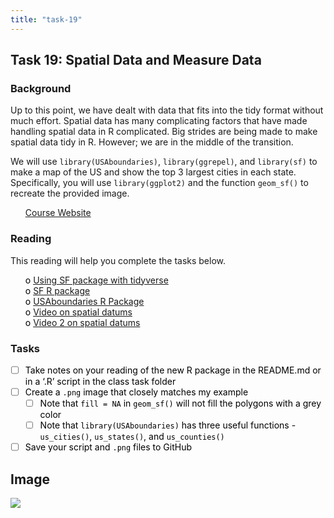 ```yaml
---
title: "task-19"
---
```










## Task 19: Spatial Data and Measure Data 
### Background 

Up to this point, we have dealt with data that fits into the tidy format without much effort.  Spatial data has many complicating factors that have made handling spatial data in R complicated.  Big strides are being made to make spatial data tidy in R.  However; we are in the middle of the transition.

We will use `library(USAboundaries)`, `library(ggrepel)`, and `library(sf)` to make a map of the US and show the top 3 largest cities in each state. Specifically, you will use `library(ggplot2)` and the function `geom_sf()` to recreate the provided image.

 * [Course Website](../index.html)




<style>
ul {
   color: black;
   list-style-type: none;
   list-style-position: outside;

}

</style>


### Reading

This reading will help you complete the tasks below.

* o [Using SF package with tidyverse](https://byuistats.github.io/M335/spatial_reading.html){target='blank'}
* o [SF R package](https://r-spatial.github.io/sf/){target='blank'}
* o [USAboundaries R Package](https://github.com/ropensci/USAboundaries){target='blank'}
* o [Video on spatial datums](https://www.youtube.com/watch?v=xKGlMp__jog){target='blank'}
* o [Video 2 on spatial datums](https://www.youtube.com/watch?v=kXTHaMY3cVk){target='blank'}


### Tasks


* [ ] Take notes on your reading of the new R package in the README.md or in a '.R' script in the class task folder
* [ ] Create a `.png` image that closely matches my example
    * [ ] Note that `fill = NA` in `geom_sf()` will not fill the polygons with a grey color
    * [ ] Note that `library(USAboundaries)` has three useful functions - `us_cities()`, `us_states()`, and `us_counties()`
* [ ] Save your script and `.png` files to GitHub


## Image

![](../images/citymap.png)
